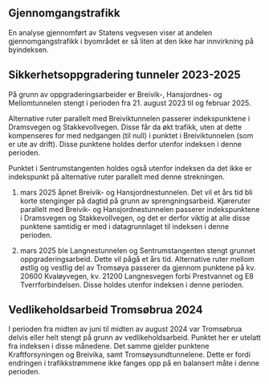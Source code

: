 ## Gjennomgangstrafikk {#sec-through_traffic}
En analyse gjennomført av Statens vegvesen viser at andelen gjennomgangstrafikk i byområdet er så liten at den ikke har innvirkning på byindeksen.


## Sikkerhetsoppgradering tunneler 2023-2025
På grunn av oppgraderingsarbeider er Breivik-, Hansjordnes- og Mellomtunnelen stengt i perioden fra 21. august 2023 til og februar 2025. 

Alternative ruter parallelt med Breiviktunnelen passerer indekspunktene i Dramsvegen og Stakkevollvegen. Disse får da økt trafikk, uten at dette kompenseres for med nedgangen (til null) i punktet i Breiviktunnelen (som er ute av drift). Disse punktene holdes derfor utenfor indeksen i denne perioden. 

Punktet i Sentrumstangenten holdes også utenfor indeksen da det ikke er indekspunkt på alternative ruter parallelt med denne strekningen.

1. mars 2025 åpnet Breivik- og Hansjordnestunnelen. Det vil et års tid bli korte stenginger på dagtid på grunn av sprengningsarbeid. Kjøreruter parallelt med Breivik- og Hansjordnestunnelen passerer indekspunktene i Dramsvegen og Stakkevollvegen, og det er derfor viktig at alle disse punktene samtidig er med i datagrunnlaget til indeksen i denne perioden.

1. mars 2025 ble Langnestunnelen og Sentrumstangenten stengt grunnet oppgraderingsarbeid. Dette vil pågå et års tid. Alternative ruter mellom østlig og vestlig del av Tromsøya passerer da gjennom punktene på kv. 20600 Kvaløyvegen, kv. 21200 Langnesvegen forbi Prestvannet og E8 Tverrforbindelsen. Disse holdes utenfor indeksen i denne perioden.


## Vedlikeholdsarbeid Tromsøbrua 2024
I perioden fra midten av juni til midten av august 2024 var Tromsøbrua delvis eller helt stengt på grunn av vedlikeholdsarbeid. Punktet her er utelatt fra indeksen i disse månedene. Det samme gjelder punktene Kraftforsyningen og Breivika, samt Tromsøysundtunnelene. Dette er fordi endringen i trafikkstrømmene ikke fanges opp på en balansert måte i denne perioden.